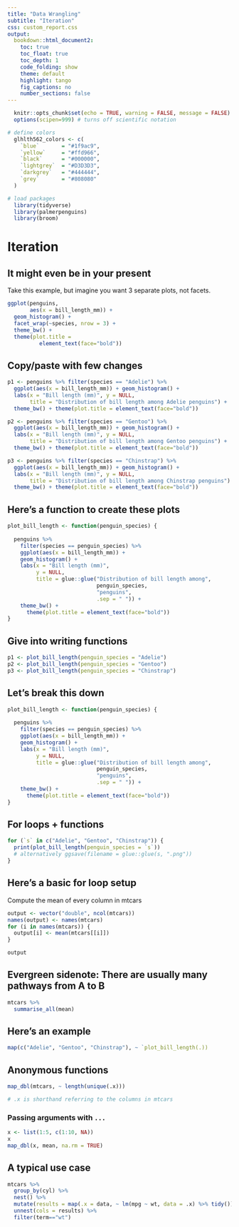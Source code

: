 ```yaml
---
title: "Data Wrangling"
subtitle: "Iteration"
css: custom_report.css
output: 
  bookdown::html_document2:
    toc: true
    toc_float: true
    toc_depth: 1
    code_folding: show
    theme: default
    highlight: tango
    fig_captions: no
    number_sections: false
---
```


```r
  knitr::opts_chunk$set(echo = TRUE, warning = FALSE, message = FALSE)
  options(scipen=999) # turns off scientific notation

# define colors
  glhlth562_colors <- c(
    `blue`       = "#1f9ac9",
    `yellow`     = "#ffd966",
    `black`      = "#000000",
    `lightgrey`  = "#D3D3D3",
    `darkgrey`   = "#444444",
    `grey`       = "#808080"
  )

# load packages
  library(tidyverse)
  library(palmerpenguins)
  library(broom)
```

# Iteration



## It might even be in your present

Take this example, but imagine you want 3 separate plots, not facets.

```r
ggplot(penguins, 
       aes(x = bill_length_mm)) +
  geom_histogram() +
  facet_wrap(~species, nrow = 3) + 
  theme_bw() +
  theme(plot.title = 
          element_text(face="bold"))
```

## Copy/paste with few changes

```r
p1 <- penguins %>% filter(species == "Adelie") %>%
  ggplot(aes(x = bill_length_mm)) + geom_histogram() + 
  labs(x = "Bill length (mm)", y = NULL,
       title = "Distribution of bill length among Adelie penguins") +
  theme_bw() + theme(plot.title = element_text(face="bold"))

p2 <- penguins %>% filter(species == "Gentoo") %>%
  ggplot(aes(x = bill_length_mm)) + geom_histogram() +
  labs(x = "Bill length (mm)", y = NULL,
       title = "Distribution of bill length among Gentoo penguins") +
  theme_bw() + theme(plot.title = element_text(face="bold"))

p3 <- penguins %>% filter(species == "Chinstrap") %>%
  ggplot(aes(x = bill_length_mm)) + geom_histogram() + 
  labs(x = "Bill length (mm)", y = NULL,
       title = "Distribution of bill length among Chinstrap penguins") +
  theme_bw() + theme(plot.title = element_text(face="bold"))
```

## Here's a function to create these plots

```r
plot_bill_length <- function(penguin_species) {
  
  penguins %>%
    filter(species == penguin_species) %>%
    ggplot(aes(x = bill_length_mm)) +
    geom_histogram() + 
    labs(x = "Bill length (mm)",
         y = NULL,
         title = glue::glue("Distribution of bill length among",
                            penguin_species,
                            "penguins",
                            .sep = " ")) +
    theme_bw() +
      theme(plot.title = element_text(face="bold"))
}
```

## Give into writing functions

```r
p1 <- plot_bill_length(penguin_species = "Adelie")
p2 <- plot_bill_length(penguin_species = "Gentoo")
p3 <- plot_bill_length(penguin_species = "Chinstrap")
```


## Let's break this down

```r
plot_bill_length <- function(penguin_species) {
  
  penguins %>%
    filter(species == penguin_species) %>%
    ggplot(aes(x = bill_length_mm)) +
    geom_histogram() + 
    labs(x = "Bill length (mm)",
         y = NULL,
         title = glue::glue("Distribution of bill length among",
                            penguin_species,
                            "penguins",
                            .sep = " ")) +
    theme_bw() +
      theme(plot.title = element_text(face="bold"))
}
```

## For loops + functions

```r
for (`s` in c("Adelie", "Gentoo", "Chinstrap")) {
  print(plot_bill_length(penguin_species = `s`))
  # alternatively ggsave(filename = glue::glue(s, ".png"))
}
```

## Here's a basic for loop setup

Compute the mean of every column in mtcars

```r
output <- vector("double", ncol(mtcars))
names(output) <- names(mtcars)
for (i in names(mtcars)) {
  output[i] <- mean(mtcars[[i]])
}

output
```

## Evergreen sidenote: There are usually many pathways from A to B

```r
mtcars %>%
  summarise_all(mean)
```

## Here's an example


```r
map(c("Adelie", "Gentoo", "Chinstrap"), ~ `plot_bill_length(.))
```

## Anonymous functions

```r
map_dbl(mtcars, ~ length(unique(.x)))

# .x is shorthand referring to the columns in mtcars
```

### Passing arguments with `...`

```r
x <- list(1:5, c(1:10, NA))
x
map_dbl(x, mean, na.rm = TRUE)
```


## A typical use case

```r
mtcars %>%
  group_by(cyl) %>%
  nest() %>%
  mutate(results = map(.x = data, ~ lm(mpg ~ wt, data = .x) %>% tidy())) %>%
  unnest(cols = results) %>%
  filter(term=="wt")
```

